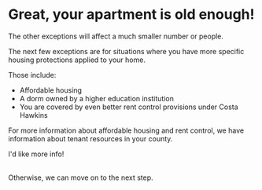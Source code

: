 
# Great, your apartment is old enough!

The other exceptions will affect a much smaller number or people.

The next few exceptions are for situations where you have more specific housing protections applied to your home.

Those include:

- Affordable housing
- A dorm owned by a higher education institution
- You are covered by even better rent control provisions under Costa Hawkins

For more information about affordable housing and rent control, we have information about tenant resources in your county.

<Link to="/counties">I'd like more info!</Link>
<br/>
<br/>

Otherwise, we can move on to the next step.
